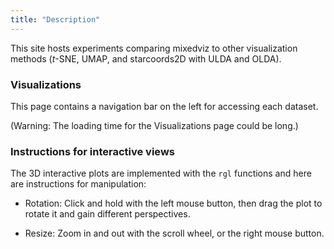 ```yaml
---
title: "Description"
---
```


This site hosts experiments comparing mixedviz to other visualization methods ($t$-SNE, UMAP, and starcoords2D with ULDA and OLDA).

### Visualizations

This page contains a navigation bar on the left for accessing each dataset.

(Warning: The loading time for the Visualizations page could be long.)

### Instructions for interactive views

The 3D interactive plots are implemented with the `rgl` functions and here are instructions for manipulation:

- Rotation: Click and hold with the left mouse button, then drag the plot to rotate it and gain different perspectives.

- Resize: Zoom in and out with the scroll wheel, or the right mouse button.
